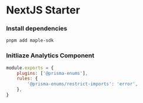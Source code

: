 # NextJS Starter

<Steps>

### Install dependencies

```bash
pnpm add maple-sdk
```

### Initliaze Analytics Component

```js
module.exports = {
	plugins: ['@prisma-enums'],
	rules: {
		'@prisma-enums/restrict-imports': 'error',
	},
}
```

</Steps>
